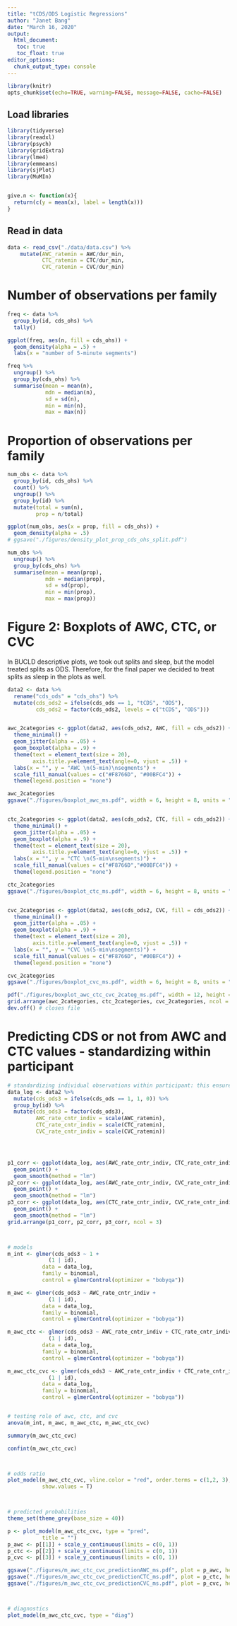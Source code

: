 ```yaml
---
title: "tCDS/ODS Logistic Regressions"
author: "Janet Bang"
date: "March 16, 2020"
output:
  html_document: 
   toc: true
   toc_float: true
editor_options: 
  chunk_output_type: console
---
```


```r
library(knitr)
opts_chunk$set(echo=TRUE, warning=FALSE, message=FALSE, cache=FALSE)
```

## Load libraries
```r
library(tidyverse)
library(readxl)
library(psych)
library(gridExtra)
library(lme4)
library(emmeans)
library(sjPlot)
library(MuMIn)


give.n <- function(x){
  return(c(y = mean(x), label = length(x)))
}
```


## Read in data
```r
data <- read_csv("./data/data.csv") %>% 
    mutate(AWC_ratemin = AWC/dur_min, 
           CTC_ratemin = CTC/dur_min, 
           CVC_ratemin = CVC/dur_min) 
```


# Number of observations per family
```r
freq <- data %>% 
  group_by(id, cds_ohs) %>% 
  tally()

ggplot(freq, aes(n, fill = cds_ohs)) + 
  geom_density(alpha = .5) + 
  labs(x = "number of 5-minute segments")

freq %>% 
  ungroup() %>% 
  group_by(cds_ohs) %>% 
  summarise(mean = mean(n),
            mdn = median(n),
            sd = sd(n), 
            min = min(n), 
            max = max(n))
```



# Proportion of observations per family
```r
num_obs <- data %>% 
  group_by(id, cds_ohs) %>% 
  count() %>% 
  ungroup() %>% 
  group_by(id) %>% 
  mutate(total = sum(n), 
         prop = n/total)

ggplot(num_obs, aes(x = prop, fill = cds_ohs)) + 
  geom_density(alpha = .5)
# ggsave("./figures/density_plot_prop_cds_ohs_split.pdf")

num_obs %>% 
  ungroup() %>% 
  group_by(cds_ohs) %>% 
  summarise(mean = mean(prop),
            mdn = median(prop),
            sd = sd(prop), 
            min = min(prop), 
            max = max(prop))
```



# Figure 2: Boxplots of AWC, CTC, or CVC
In BUCLD descriptive plots, we took out splits and sleep, but the model treated splits as ODS. Therefore, for the final paper we decided to treat splits as sleep in the plots as well.
```r
data2 <- data %>% 
  rename("cds_ods" = "cds_ohs") %>% 
  mutate(cds_ods2 = ifelse(cds_ods == 1, "tCDS", "ODS"), 
         cds_ods2 = factor(cds_ods2, levels = c("tCDS", "ODS")))


awc_2categories <- ggplot(data2, aes(cds_ods2, AWC, fill = cds_ods2)) + 
  theme_minimal() + 
  geom_jitter(alpha = .05) + 
  geom_boxplot(alpha = .9) + 
  theme(text = element_text(size = 20), 
        axis.title.y=element_text(angle=0, vjust = .5)) + 
  labs(x = "", y = "AWC \n(5-min)\nsegments") +  
  scale_fill_manual(values = c("#F8766D", "#00BFC4")) + 
  theme(legend.position = "none") 

awc_2categories
ggsave("./figures/boxplot_awc_ms.pdf", width = 6, height = 8, units = "in")


ctc_2categories <- ggplot(data2, aes(cds_ods2, CTC, fill = cds_ods2)) + 
  theme_minimal() + 
  geom_jitter(alpha = .05) + 
  geom_boxplot(alpha = .9) + 
  theme(text = element_text(size = 20), 
        axis.title.y=element_text(angle=0, vjust = .5)) + 
  labs(x = "", y = "CTC \n(5-min\nsegments)") +  
  scale_fill_manual(values = c("#F8766D","#00BFC4")) + 
  theme(legend.position = "none") 

ctc_2categories
ggsave("./figures/boxplot_ctc_ms.pdf", width = 6, height = 8, units = "in")


cvc_2categories <- ggplot(data2, aes(cds_ods2, CVC, fill = cds_ods2)) + 
  theme_minimal() + 
  geom_jitter(alpha = .05) + 
  geom_boxplot(alpha = .9) + 
  theme(text = element_text(size = 20), 
        axis.title.y=element_text(angle=0, vjust = .5)) + 
  labs(x = "", y = "CVC \n(5-min\nsegments)") +  
  scale_fill_manual(values = c("#F8766D", "#00BFC4")) + 
  theme(legend.position = "none") 

cvc_2categories
ggsave("./figures/boxplot_cvc_ms.pdf", width = 6, height = 8, units = "in")

pdf("./figures/boxplot_awc_ctc_cvc_2categ_ms.pdf", width = 12, height = 6) # Open a new pdf file
grid.arrange(awc_2categories, ctc_2categories, cvc_2categories, ncol = 3)
dev.off() # closes file

```



# Predicting CDS or not from AWC and CTC values - standardizing within participant
```r
# standardizing individual observations within participant: this ensures that everyone's value is the same relative distance from their own mean
data_log <- data2 %>% 
  mutate(cds_ods3 = ifelse(cds_ods == 1, 1, 0)) %>% 
  group_by(id) %>%
  mutate(cds_ods3 = factor(cds_ods3), 
         AWC_rate_cntr_indiv = scale(AWC_ratemin), 
         CTC_rate_cntr_indiv = scale(CTC_ratemin), 
         CVC_rate_cntr_indiv = scale(CVC_ratemin))




p1_corr <- ggplot(data_log, aes(AWC_rate_cntr_indiv, CTC_rate_cntr_indiv)) + 
  geom_point() + 
  geom_smooth(method = "lm")
p2_corr <- ggplot(data_log, aes(AWC_rate_cntr_indiv, CVC_rate_cntr_indiv)) + 
  geom_point() + 
  geom_smooth(method = "lm")
p3_corr <- ggplot(data_log, aes(CTC_rate_cntr_indiv, CVC_rate_cntr_indiv)) + 
  geom_point() + 
  geom_smooth(method = "lm")
grid.arrange(p1_corr, p2_corr, p3_corr, ncol = 3)



# models
m_int <- glmer(cds_ods3 ~ 1 + 
             (1 | id), 
           data = data_log, 
           family = binomial,
           control = glmerControl(optimizer = "bobyqa"))

m_awc <- glmer(cds_ods3 ~ AWC_rate_cntr_indiv + 
             (1 | id), 
           data = data_log, 
           family = binomial,
           control = glmerControl(optimizer = "bobyqa"))

m_awc_ctc <- glmer(cds_ods3 ~ AWC_rate_cntr_indiv + CTC_rate_cntr_indiv + 
             (1 | id), 
           data = data_log, 
           family = binomial,
           control = glmerControl(optimizer = "bobyqa"))

m_awc_ctc_cvc <- glmer(cds_ods3 ~ AWC_rate_cntr_indiv + CTC_rate_cntr_indiv +  CVC_rate_cntr_indiv +
             (1 | id), 
           data = data_log, 
           family = binomial,
           control = glmerControl(optimizer = "bobyqa"))


# testing role of awc, ctc, and cvc
anova(m_int, m_awc, m_awc_ctc, m_awc_ctc_cvc)

summary(m_awc_ctc_cvc)

confint(m_awc_ctc_cvc)



# odds ratio
plot_model(m_awc_ctc_cvc, vline.color = "red", order.terms = c(1,2, 3), 
           show.values = T)



# predicted probabilities
theme_set(theme_grey(base_size = 40))

p <- plot_model(m_awc_ctc_cvc, type = "pred", 
           title = "")
p_awc <- p[[1]] + scale_y_continuous(limits = c(0, 1))
p_ctc <- p[[2]] + scale_y_continuous(limits = c(0, 1))
p_cvc <- p[[3]] + scale_y_continuous(limits = c(0, 1))

ggsave("./figures/m_awc_ctc_cvc_predictionAWC_ms.pdf", plot = p_awc, height = 8, width = 8, units = "in")
ggsave("./figures/m_awc_ctc_cvc_predictionCTC_ms.pdf", plot = p_ctc, height = 8, width = 8, units = "in")
ggsave("./figures/m_awc_ctc_cvc_predictionCVC_ms.pdf", plot = p_cvc, height = 8, width = 8, units = "in")



# diagnostics
plot_model(m_awc_ctc_cvc, type = "diag")
```